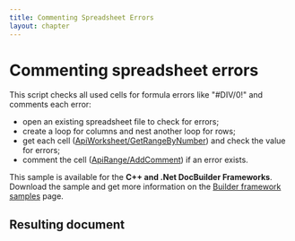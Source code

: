 ```yaml
---
title: Commenting Spreadsheet Errors
layout: chapter
---
```

# [](/docbuilder/buildersamples/)Commenting spreadsheet errors

This script checks all used cells for formula errors like "#DIV/0!" and comments each error:

* open an existing spreadsheet file to check for errors;
* create a loop for columns and nest another loop for rows;
* get each cell ([ApiWorksheet/GetRangeByNumber](/docbuilder/spreadsheetapi/apiworksheet/getrangebynumber)) and check the value for errors;
* comment the cell ([ApiRange/AddComment](/docbuilder/spreadsheetapi/apirange/addcomment)) if an error exists.

This sample is available for the **C++ and .Net DocBuilder Frameworks**.\
Download the sample and get more information on the [Builder framework samples](/docbuilder/builderframeworksamples) page.

## Resulting document

